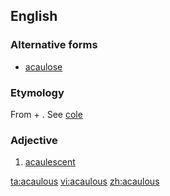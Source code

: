 ==English==

===Alternative forms===
* [[acaulose]]

===Etymology===
From {{term|a-||not|lang=en}} + {{etyl|la|en}} {{term|caulis||stalk|lang=la}}. See [[cole]]

===Adjective===
{{en-adj|-}}

# {{context|botany}} [[acaulescent]]

[[ta:acaulous]]
[[vi:acaulous]]
[[zh:acaulous]]